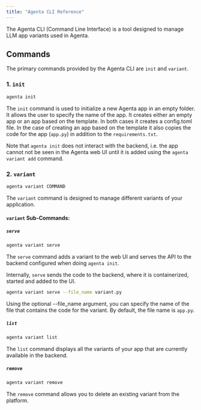 ```yaml
---
title: "Agenta CLI Reference"
---
```



The Agenta CLI (Command Line Interface) is a tool designed to manage LLM app variants used in Agenta.

## Commands

The primary commands provided by the Agenta CLI are `init` and `variant`. 

### 1. `init`

```bash
agenta init
```

The `init` command is used to initialize a new Agenta app in an empty folder. It allows the user to specify the name of the app. It creates either an empty app or an app based on the template. In both cases it creates a config.toml file. In the case of creating an app based on the template it also copies the code for the app (`app.py`) in addition to the `requirements.txt`. 

Note that `agenta init` does not interact with the backend, i.e. the app cannot not be seen in the Agenta web UI until it is added using the `agenta variant add` command.

### 2. `variant`

```bash
agenta variant COMMAND
```

The `variant` command is designed to manage different variants of your application. 

#### `variant` Sub-Commands:

##### `serve`

```bash
agenta variant serve
```

The `serve` command adds a variant to the web UI and serves the API to the backend configured when doing `agenta init`.

Internally, `serve` sends the code to the backend, where it is containerized, started and added to the UI.

```bash
agenta variant serve --file_name variant.py
```

Using the optional --file_name argument, you can specify the name of the file that contains the code for the variant. By default, the file name is `app.py`.

##### `list`

```bash
agenta variant list
```

The `list` command displays all the variants of your app that are currently available in the backend. 

##### `remove`

```bash
agenta variant remove
```

The `remove` command allows you to delete an existing variant from the platform. 

